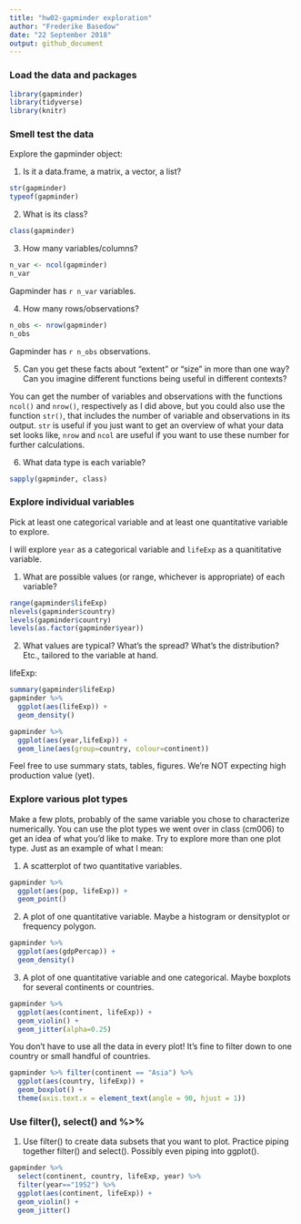 ```yaml
---
title: "hw02-gapminder exploration"
author: "Frederike Basedow"
date: "22 September 2018"
output: github_document
---
```


### Load the data and packages
```r
library(gapminder)
library(tidyverse)
library(knitr)
```

### Smell test the data

Explore the gapminder object:

1. Is it a data.frame, a matrix, a vector, a list?

```r
str(gapminder)
typeof(gapminder)
```


2. What is its class?

```r
class(gapminder)
```

3. How many variables/columns?

```r
n_var <- ncol(gapminder)
n_var
```

Gapminder has `r n_var` variables.

4. How many rows/observations?

```r
n_obs <- nrow(gapminder)
n_obs
```

Gapminder has `r n_obs` observations.

5. Can you get these facts about “extent” or “size” in more than one way? Can you imagine different functions being useful in different contexts?

You can get the number of variables and observations with the functions `ncol()` and `nrow()`, respectively as I did above, but you could also use the function `str()`, that includes the number of variable and observations in its output. `str` is useful if you just want to get an overview of what your data set looks like, `nrow` and `ncol` are useful if you want to use these number for further calculations.

6. What data type is each variable?

```r
sapply(gapminder, class)
```

### Explore individual variables

Pick at least one categorical variable and at least one quantitative variable to explore.

I will explore `year` as a categorical variable and `lifeExp` as a quanititative variable.

1. What are possible values (or range, whichever is appropriate) of each variable?

```r
range(gapminder$lifeExp)
nlevels(gapminder$country)
levels(gapminder$country)
levels(as.factor(gapminder$year))
```

2. What values are typical? What’s the spread? What’s the distribution? Etc., tailored to the variable at hand.

lifeExp:

```r
summary(gapminder$lifeExp)
gapminder %>% 
  ggplot(aes(lifeExp)) + 
  geom_density()

gapminder %>% 
  ggplot(aes(year,lifeExp)) +
  geom_line(aes(group=country, colour=continent))
```

Feel free to use summary stats, tables, figures. We’re NOT expecting high production value (yet).


### Explore various plot types

Make a few plots, probably of the same variable you chose to characterize numerically. You can use the plot types we went over in class (cm006) to get an idea of what you’d like to make. Try to explore more than one plot type. Just as an example of what I mean:

1. A scatterplot of two quantitative variables.

```r
gapminder %>% 
  ggplot(aes(pop, lifeExp)) +
  geom_point() 
```

2. A plot of one quantitative variable. Maybe a histogram or densityplot or frequency polygon.

```r
gapminder %>% 
  ggplot(aes(gdpPercap)) +
  geom_density()
```

3. A plot of one quantitative variable and one categorical. Maybe boxplots for several continents or countries.

```r
gapminder %>% 
  ggplot(aes(continent, lifeExp)) +
  geom_violin() +
  geom_jitter(alpha=0.25)
```


You don’t have to use all the data in every plot! It’s fine to filter down to one country or small handful of countries.

```r
gapminder %>% filter(continent == "Asia") %>% 
  ggplot(aes(country, lifeExp)) +
  geom_boxplot() +
  theme(axis.text.x = element_text(angle = 90, hjust = 1))
```


### Use filter(), select() and %>%

1. Use filter() to create data subsets that you want to plot. Practice piping together filter() and select(). Possibly even piping into ggplot().

```r
gapminder %>% 
  select(continent, country, lifeExp, year) %>% 
  filter(year=="1952") %>% 
  ggplot(aes(continent, lifeExp)) +
  geom_violin() +
  geom_jitter()
```


